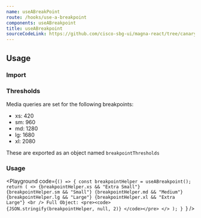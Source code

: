 ```yaml
---
name: useABreakPoint
route: /hooks/use-a-breakpoint
components: useABreakpoint
title: useABreakpoint
sourceCodeLink: https://github.com/cisco-sbg-ui/magna-react/tree/canary/framework/hooks/useABreakpoint
---
```


## Usage

### Import

<ComponentImport components="useABreakpoint" />

### Thresholds

Media queries are set for the following breakpoints:

- xs: 420
- sm: 960
- md: 1280
- lg: 1680
- xl: 2080

These are exported as an object named `breakpointThresholds`

### Usage

<Playground
  code={`() => {
  const breakpointHelper = useABreakpoint();
  return (
    <>
      {breakpointHelper.xs && "Extra Small"}
      {breakpointHelper.sm && "Small"}
      {breakpointHelper.md && "Medium"}
      {breakpointHelper.lg && "Large"}
      {breakpointHelper.xl && "Extra Large"}
      <br />
      Full Object:
      <pre><code>
      {JSON.stringify(breakpointHelper, null, 2)}
      </code></pre>
    </>
  );
}
`}
/>
